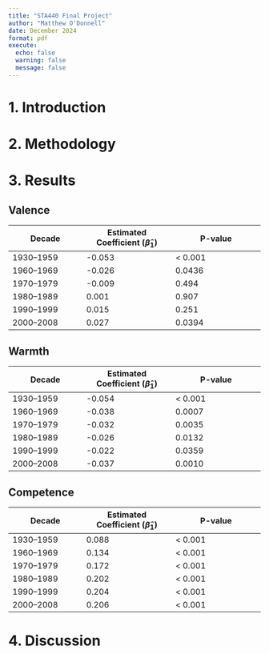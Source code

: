 ```yaml
---
title: "STA440 Final Project"
author: "Matthew O'Donnell"
date: December 2024
format: pdf
execute:
  echo: false
  warning: false
  message: false
---
```




# 1. Introduction 

# 2. Methodology

# 3. Results 

## Valence
| Decade       | Estimated Coefficient ($\hat{\beta}_1$) | P-value         |
|--------------|-----------------|-----------------|
| 1930–1959    | -0.053          | < 0.001         |
| 1960–1969    | -0.026          | 0.0436          |
| 1970–1979    | -0.009          | 0.494           |
| 1980–1989    |  0.001          | 0.907           |
| 1990–1999    |  0.015          | 0.251           |
| 2000–2008    |  0.027          | 0.0394          |

## Warmth
| Decade       | Estimated Coefficient ($\hat{\beta}_1$) | P-value         |
|--------------|-----------------|-----------------|
| 1930–1959    | -0.054          | < 0.001         |
| 1960–1969    | -0.038          | 0.0007          |
| 1970–1979    | -0.032          | 0.0035          |
| 1980–1989    | -0.026          | 0.0132          |
| 1990–1999    | -0.022          | 0.0359          |
| 2000–2008    | -0.037          | 0.0010          |

## Competence
| Decade       | Estimated Coefficient ($\hat{\beta}_1$) | P-value         |
|--------------|-----------------|-----------------|
| 1930–1959    |  0.088          | < 0.001         |
| 1960–1969    |  0.134          | < 0.001         |
| 1970–1979    |  0.172          | < 0.001         |
| 1980–1989    |  0.202          | < 0.001         |
| 1990–1999    |  0.204          | < 0.001         |
| 2000–2008    |  0.206          | < 0.001         |




# 4. Discussion

